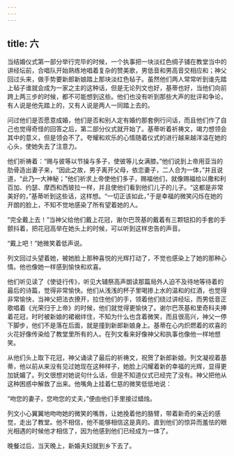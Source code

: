 ```yaml
---
---
---
```

title: 六
---



当结婚仪式第一部分举行完毕的时候，一个执事把一块淡红色绸子铺在教堂当中的讲经坛前，合唱队开始熟练地唱着复杂的赞美歌，男低音和男高音交相应和；神父回过头来，做手势要新郎新娘踏上那块淡红色毡子。虽然他们两人常常听到谁先踏上毡子谁就会成为一家之主的这种话，但是无论列文也好，基蒂也好，当他们向前跨上两三步的时候，都不可能想到这些。他们也没有听到那些大声的批评和争论，有人说是他先踏上的，又有人说是两人一同踏上去的。

问过他们是否愿意成婚，他们是否和别人定有婚约那套例行问话，而且他们作了自己也觉得奇怪的回答之后，第二部分仪式就开始了。基蒂听着祈祷文，竭力想领会其中的意义，但是领会不了。夸耀和欢乐的心情随着仪式的进行越来越洋溢在她的心头，使她失去了注意力。

他们祈祷着：“赐与彼等以节操与多子，使彼等儿女满膝。”他们说到上帝用亚当的肋骨造出妻子来，“因此之故，男子离开父母，依恋妻子，二人合为一体，”并且说道，“此乃一大神秘；”他们祈求上帝使他们多子，赐福他们，就像赐福给以撒和利百加、约瑟、摩西和西玻拉一样，并且使他们看到他们儿子的儿子。“这都是非常美好的，”基蒂听到这些话，这样想。“一切正该如此，”于是幸福的微笑闪烁在她的开朗的脸上，不知不觉地感染了所有望着她的人。

“完全戴上去！”当神父给他们戴上花冠，谢尔巴茨基的戴着有三颗钮扣的手套的手颤抖着，把花冠高举在她头上的时候，可以听到这样忠告的声音。

“戴上吧！”她微笑着低声说。

列文回过头望着她，被她脸上那种喜悦的光辉打动了，不觉也感染上了她的那种心情。他也像她一样感到愉快和欢喜。

他们听见读了《使徒行传》，听见大辅祭高声朗读那篇局外人迫不及待地等待着的最后的诗篇，觉得非常愉快。他们从浅浅的杯子里喝掺上水的温和的红酒，也觉得非常愉快，当神父把法衣撩开，拉住他们的手，领着他们绕过讲经坛，而男低音正歌唱着《光荣归于上帝》的时候，他们就觉得更愉快了。谢尔巴茨基和里奇科夫捧着花冠，时时被新娘的裙裾绊住，不知为什么也含着微笑，而且很高兴，神父一停下脚步，他们不是落在后面，就是撞到新郎新娘身上。基蒂在心内炽燃着的欢喜的火花好像传染给了教堂里所有的人。在列文看来好像神父和执事也像他一样地想笑。

从他们头上取下花冠，神父诵读了最后的祈祷文，祝贺了新郎新娘。列文凝视着基蒂，他以前从来没有见过她现在这种样子，她脸上闪耀着新的幸福的光辉，显得更加妩媚了。列文很想对她说句什么话，但是不知道仪式已经完了没有。神父把他从这种困惑中解救了出来。他嘴角上挂着仁慈的微笑低低地说：

“吻您的妻子，您吻您的丈夫，”便由他们手里接过蜡烛。

列文小心翼翼地吻吻她的微笑的嘴唇，让她挽着他的胳臂，带着新奇的亲近的感觉，走出了教堂。他不相信，他不能够相信这是真的。直到他们的惊异而羞怯的眼光相遇的时候他才相信了，因为他感到他们已经成为一体了。

晚餐过后，当天晚上，新婚夫妇就到乡下去了。
